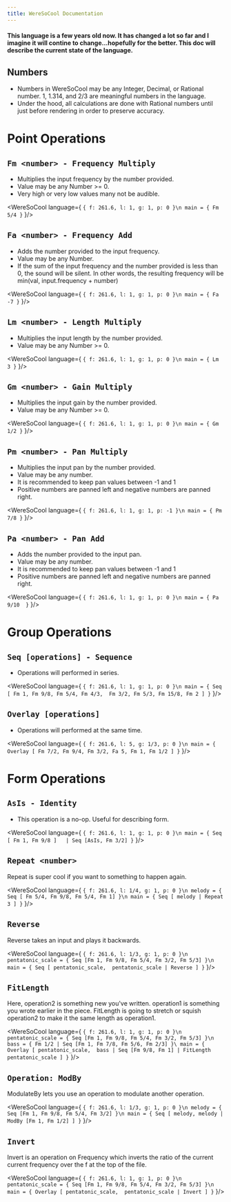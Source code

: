 ```yaml
---
title: WereSoCool Documentation 
---
```


#### This language is a few years old now. It has changed a lot so far and I imagine it will contine to change...hopefully for the better. This doc will describe the current state of the language. 

## Numbers
- Numbers in WereSoCool may be any Integer, Decimal, or Rational number. 1, 1.314, and 2/3 are meaningful numbers in the language. 
- Under the hood, all calculations are done with Rational numbers until just before rendering in order to preserve accuracy. 

# Point Operations



## `Fm <number> - Frequency Multiply`

- Multiplies the input frequency by the number provided. 
- Value may be any Number >= 0. 
- Very high or very low values many not be audible. 

<WereSoCool language={
`{ f: 261.6, l: 1, g: 1, p: 0 }\n
main = {
  Fm 5/4
}`
}/>

## `Fa <number> - Frequency Add`

- Adds the number provided to the input frequency. 
- Value may be any Number. 
- If the sum of the input frequency and the number provided is less than 0, the sound will be silent. In other words, the resulting frequency will be min(val, input.frequency + number)

<WereSoCool language={
`{ f: 261.6, l: 1, g: 1, p: 0 }\n
main = {
  Fa -7
}`
}/>

## `Lm <number> - Length Multiply`

- Multiplies the input length by the number provided. 
- Value may be any Number >= 0. 

<WereSoCool language={
`{ f: 261.6, l: 1, g: 1, p: 0 }\n
main = {
  Lm 3
}`
}/>

## `Gm <number> - Gain Multiply`

- Multiplies the input gain by the number provided. 
- Value may be any Number >= 0. 

<WereSoCool language={
`{ f: 261.6, l: 1, g: 1, p: 0 }\n
main = {
  Gm 1/2
}`
}/>

## `Pm <number> - Pan Multiply`

- Multiplies the input pan by the number provided. 
- Value may be any number. 
- It is recommended to keep pan values between -1 and 1
- Positive numbers are panned left and negative numbers are panned right.

<WereSoCool language={
`{ f: 261.6, l: 1, g: 1, p: -1 }\n
main = {
  Pm 7/8
}`
}/>

## `Pa <number> - Pan Add`

- Adds the number provided to the input pan. 
- Value may be any number. 
- It is recommended to keep pan values between -1 and 1
- Positive numbers are panned left and negative numbers are panned right.

<WereSoCool language={
`{ f: 261.6, l: 1, g: 1, p: 0 }\n
main = {
  Pa 9/10 
}`
}/>

# Group Operations

## `Seq [operations] - Sequence`

- Operations will performed in series. 

<WereSoCool language={
`{ f: 261.6, l: 1, g: 1, p: 0 }\n
main = {
  Seq [
    Fm 1, Fm 9/8, Fm 5/4, Fm 4/3, 
    Fm 3/2, Fm 5/3, Fm 15/8, Fm 2
  ]
}`
}/>

## `Overlay [operations]`

- Operations will performed at the same time. 

<WereSoCool language={
`{ f: 261.6, l: 5, g: 1/3, p: 0 }\n
main = {
  Overlay [
    Fm 7/2,
    Fm 9/4,
    Fm 3/2,
    Fa 5,
    Fm 1,
    Fm 1/2
  ]
}`
}/>

# Form Operations

## `AsIs - Identity`

- This operation is a no-op. Useful for describing form.

<WereSoCool language={
`{ f: 261.6, l: 1, g: 1, p: 0 }\n
main = {
  Seq [ Fm 1, Fm 9/8 ]  
  | Seq [AsIs, Fm 3/2]
}`
}/>

## `Repeat <number>`
Repeat is super cool if you want to something to happen again. 

<WereSoCool language={
`{ f: 261.6, l: 1/4, g: 1, p: 0 }\n
melody = {
  Seq [ Fm 5/4, Fm 9/8, Fm 5/4, Fm 1]
}\n
main = {
  Seq [
    melody | Repeat 3
  ]
}`
}/>

## `Reverse`
Reverse takes an input and plays it backwards. 

<WereSoCool language={
`{ f: 261.6, l: 1/3, g: 1, p: 0 }\n
pentatonic_scale = {
  Seq [Fm 1, Fm 9/8, Fm 5/4, Fm 3/2, Fm 5/3]
}\n
main = {
  Seq [
    pentatonic_scale, 
    pentatonic_scale | Reverse
  ]
}`
}/>

## `FitLength`
Here, operation2 is something new you've written. 
operation1 is something you wrote earlier in the piece.
FitLength is going to stretch or squish operation2
to make it the same length as operation1. 

<WereSoCool
  language={
`{ f: 261.6, l: 1, g: 1, p: 0 }\n
pentatonic_scale = {
  Seq [Fm 1, Fm 9/8, Fm 5/4, Fm 3/2, Fm 5/3]
}\n
bass = {
  Fm 1/2 |
  Seq [Fm 1, Fm 7/8, Fm 5/6, Fm 2/3]
}\
main = {
  Overlay [
    pentatonic_scale, 
    bass | Seq [Fm 9/8, Fm 1] | FitLength pentatonic_scale
  ]
}`
}/>

## `Operation: ModBy` 
ModulateBy lets you use an operation to modulate another operation. 

<WereSoCool language={
`{ f: 261.6, l: 1/3, g: 1, p: 0 }\n
melody = {
  Seq [Fm 1, Fm 9/8, Fm 5/4, Fm 3/2]
}\n
main = {
  Seq [
    melody,
    melody
    | ModBy [Fm 1, Fm 1/2]
  ]
}`
}/>


## `Invert`
Invert is an operation on Frequency which inverts the ratio of the current
current frequency over the f at the top of the file. 

<WereSoCool language={
`{ f: 261.6, l: 1, g: 1, p: 0 }\n
pentatonic_scale = {
  Seq [Fm 1, Fm 9/8, Fm 5/4, Fm 3/2, Fm 5/3]
}\n
main = {
  Overlay [
    pentatonic_scale, 
    pentatonic_scale | Invert
  ]
}`
}/>

